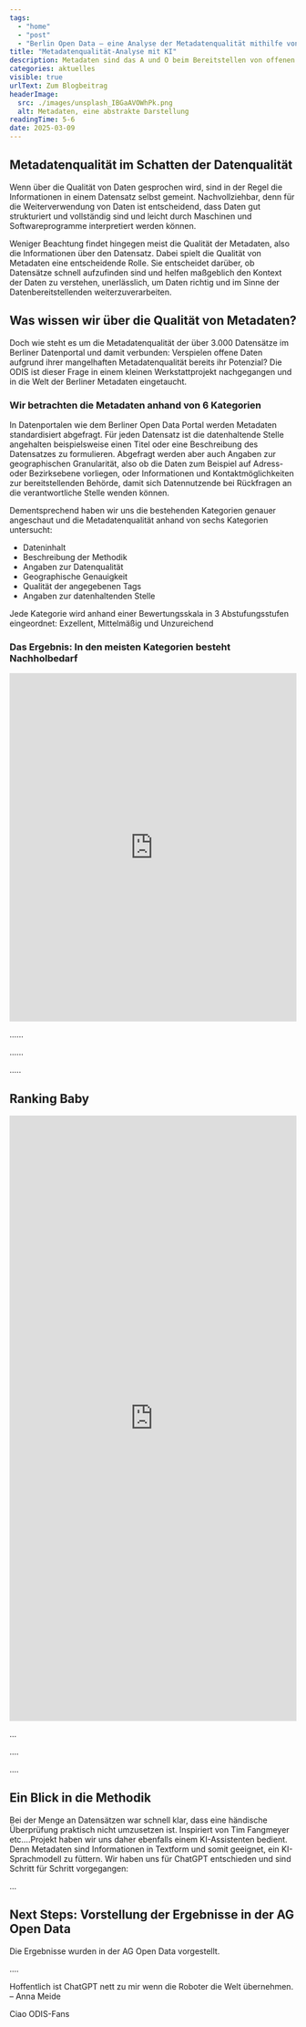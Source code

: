 ```yaml
---
tags:
  - "home"
  - "post"
  - "Berlin Open Data – eine Analyse der Metadatenqualität mithilfe von KI"
title: "Metadatenqualität-Analyse mit KI"
description: Metadaten sind das A und O beim Bereitstellen von offenen Daten. Wie gut sind diese im Berliner Open Data Portal? ODIS hat mithilfe der KI nachgeschaut.
categories: aktuelles
visible: true
urlText: Zum Blogbeitrag
headerImage:
  src: ./images/unsplash_IBGaAVOWhPk.png
  alt: Metadaten, eine abstrakte Darstellung
readingTime: 5-6
date: 2025-03-09
---
```


## Metadatenqualität im Schatten der Datenqualität

Wenn über die Qualität von Daten gesprochen wird, sind in der Regel die Informationen in einem Datensatz selbst gemeint. Nachvollziehbar, denn für die Weiterverwendung von Daten ist entscheidend, dass Daten gut strukturiert und vollständig sind und leicht durch Maschinen und Softwareprogramme interpretiert werden können. 

Weniger Beachtung findet hingegen meist die Qualität der Metadaten, also die Informationen über den Datensatz. Dabei spielt die Qualität von Metadaten eine entscheidende Rolle. Sie entscheidet darüber, ob Datensätze schnell aufzufinden sind und helfen maßgeblich den Kontext der Daten zu verstehen, unerlässlich, um Daten richtig und im Sinne der Datenbereitstellenden weiterzuverarbeiten.

## Was wissen wir über die Qualität von Metadaten?

Doch wie steht es um die Metadatenqualität der über 3.000 Datensätze im Berliner Datenportal und damit verbunden: Verspielen offene Daten aufgrund ihrer mangelhaften Metadatenqualität bereits ihr Potenzial? Die ODIS ist dieser Frage in einem kleinen Werkstattprojekt nachgegangen und in die Welt der Berliner Metadaten eingetaucht.

### Wir betrachten die Metadaten anhand von 6 Kategorien

In Datenportalen wie dem Berliner Open Data Portal werden Metadaten standardisiert abgefragt. Für jeden Datensatz ist die datenhaltende Stelle angehalten beispielsweise einen Titel oder eine Beschreibung des Datensatzes zu formulieren. Abgefragt werden aber auch Angaben zur geographischen Granularität, also ob die Daten zum Beispiel auf Adress- oder Bezirksebene vorliegen, oder Informationen und Kontaktmöglichkeiten zur bereitstellenden Behörde, damit sich Datennutzende bei Rückfragen an die verantwortliche Stelle wenden können. 


<ImageSection
  src={image1}
  caption="beispiel Metadateneintrag"
/>

Dementsprechend haben wir uns die bestehenden Kategorien genauer angeschaut und die Metadatenqualität anhand von sechs Kategorien untersucht:
-	Dateninhalt
-	Beschreibung der Methodik
-	Angaben zur Datenqualität
-	Geographische Genauigkeit
-	Qualität der angegebenen Tags
-	Angaben zur datenhaltenden Stelle

Jede Kategorie wird anhand einer Bewertungsskala in 3 Abstufungsstufen eingeordnet: Exzellent, Mittelmäßig und Unzureichend


### Das Ergebnis: In den meisten Kategorien besteht Nachholbedarf

<ContentSection 
  class="sm:px-20 w-full h-auto"
  withShadow>
    <iframe 
      title="KI-Analyse der Metadatenqualität im Berlin Open Data Portal" 
      aria-label="Mehrere Torten" 
      id="datawrapper-chart-yys72" 
      src="https://datawrapper.dwcdn.net/yys72/2/" 
      scrolling="no" 
      frameborder="0" 
      style="width: 0; min-width: 100% !important; border: none;" 
      height="611" 
      data-external="1">
    </iframe>
</ContentSection>

......

......

.....

## Ranking Baby


<iframe 
title="KI-Analyse der Metadatenqualität Berliner Institutionen im Vergleich" 
aria-label="Balken" 
id="datawrapper-chart-dvP2j" 
src="https://datawrapper.dwcdn.net/dvP2j/3/" 
scrolling="no" 
frameborder="0" 
style="width: 0; min-width: 100% !important; border: none;" 
height="1062" 
data-external="1">
</iframe>

...

....

....

## Ein Blick in die Methodik

Bei der Menge an Datensätzen war schnell klar, dass eine händische Überprüfung praktisch nicht umzusetzen ist. Inspiriert von Tim Fangmeyer etc….Projekt haben wir uns daher ebenfalls einem KI-Assistenten bedient. Denn Metadaten sind Informationen in Textform und somit geeignet, ein KI-Sprachmodell zu füttern. Wir haben uns für ChatGPT entschieden und sind Schritt für Schritt vorgegangen:

...

## Next Steps: Vorstellung der Ergebnisse in der AG Open Data

Die Ergebnisse wurden in der AG Open Data vorgestellt.

....

<Quote>
  Hoffentlich ist ChatGPT nett zu mir wenn die Roboter die Welt übernehmen. – Anna Meide 
</Quote>

Ciao ODIS-Fans

<script
  type="text/javascript"
  set:html={`!function(){"use strict";window.addEventListener("message",(function(e){if(void 0!==e.data["datawrapper-height"]){var t=document.querySelectorAll("iframe");for(var a in e.data["datawrapper-height"])for(var r=0;r<t.length;r++){if(t[r].contentWindow===e.source)t[r].style.height=e.data["datawrapper-height"][a]+"px"}}}))}();`}
/>